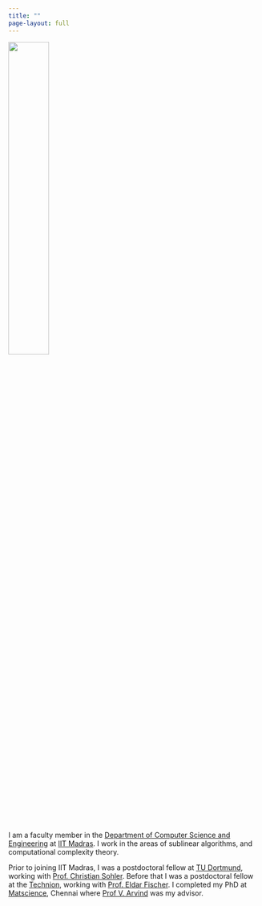 ```yaml
---
title: ""
page-layout: full
---
```


::: {.grid}

::: {.g-col-4}

![](prague2.jpg){fig-align="left" width=40% .rounded-corners }

:::

::: {.g-col-6}

I am a faculty member in the [Department of Computer Science and Engineering](https://cse.iitm.ac.in) at [IIT Madras](https://www.iitm.ac.in). I work in the areas of sublinear algorithms, and computational complexity theory.

Prior to joining IIT Madras, I was a postdoctoral fellow at [TU Dortmund](https://ls2-www.cs.tu-dortmund.de/grav/en/), working with [Prof. Christian Sohler](https://cds.uni-koeln.de/en/people/core-scientists/prof-dr-christian-sohler). Before that I was a postdoctoral fellow at the [Technion](http://cs.technion.ac.il/), working with [Prof. Eldar Fischer](https://eldar.cswp.cs.technion.ac.il/). I completed my PhD at [Matscience](https://www.imsc.res.in/theoretical_computer_science), Chennai where [Prof V. Arvind](https://www.imsc.res.in/v_arvind) was my advisor.

:::

:::

